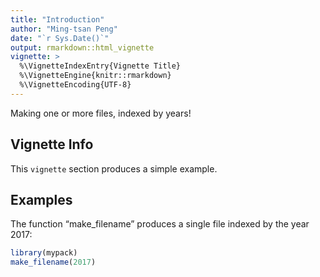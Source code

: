 ```yaml
---
title: "Introduction"
author: "Ming-tsan Peng"
date: "`r Sys.Date()`"
output: rmarkdown::html_vignette
vignette: >
  %\VignetteIndexEntry{Vignette Title}
  %\VignetteEngine{knitr::rmarkdown}
  %\VignetteEncoding{UTF-8}
---
```


Making one or more files, indexed by years!

## Vignette Info

This `vignette` section produces a simple example. 





## Examples

The function "make_filename" produces a single file indexed by the year 2017:

```r
library(mypack)
make_filename(2017)
```

